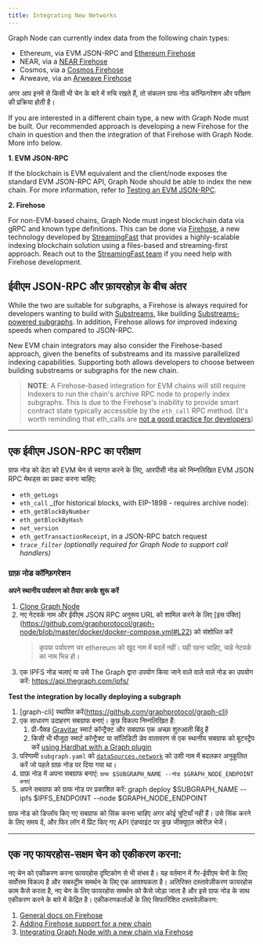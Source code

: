```yaml
---
title: Integrating New Networks
---
```


Graph Node can currently index data from the following chain types:

-   Ethereum, via EVM JSON-RPC and [Ethereum Firehose](https://github.com/streamingfast/firehose-ethereum)
-   NEAR, via a [NEAR Firehose](https://github.com/streamingfast/near-firehose-indexer)
-   Cosmos, via a [Cosmos Firehose](https://github.com/graphprotocol/firehose-cosmos)
-   Arweave, via an [Arweave Firehose](https://github.com/graphprotocol/firehose-arweave)

अगर आप इनमें से किसी भी चेन के बारे में रुचि रखते हैं, तो संकलन ग्राफ नोड कॉन्फ़िगरेशन और परीक्षण की प्रक्रिया होती है।

If you are interested in a different chain type, a new with Graph Node must be built. Our recommended approach is developing a new Firehose for the chain in question and then the integration of that Firehose with Graph Node. More info below.

**1. EVM JSON-RPC**

If the blockchain is EVM equivalent and the client/node exposes the standard EVM JSON-RPC API, Graph Node should be able to index the new chain. For more information, refer to [Testing an EVM JSON-RPC](new-chain-integration#testing-an-evm-json-rpc).

**2. Firehose**

For non-EVM-based chains, Graph Node must ingest blockchain data via gRPC and known type definitions. This can be done via [Firehose](firehose/), a new technology developed by [StreamingFast](https://www.streamingfast.io/) that provides a highly-scalable indexing blockchain solution using a files-based and streaming-first approach. Reach out to the [StreamingFast team](mailto:integrations@streamingfast.io) if you need help with Firehose development.

## ईवीएम JSON-RPC और फ़ायरहोज़ के बीच अंतर

While the two are suitable for subgraphs, a Firehose is always required for developers wanting to build with [Substreams](substreams/), like building [Substreams-powered subgraphs](cookbook/substreams-powered-subgraphs/). In addition, Firehose allows for improved indexing speeds when compared to JSON-RPC.

New EVM chain integrators may also consider the Firehose-based approach, given the benefits of substreams and its massive parallelized indexing capabilities. Supporting both allows developers to choose between building substreams or subgraphs for the new chain.

> **NOTE**: A Firehose-based integration for EVM chains will still require Indexers to run the chain's archive RPC node to properly index subgraphs. This is due to the Firehose's inability to provide smart contract state typically accessible by the `eth_call` RPC method. (It's worth reminding that eth_calls are [not a good practice for developers](https://thegraph.com/blog/improve-subgraph-performance-reduce-eth-calls/))

* * *

## एक ईवीएम JSON-RPC का परीक्षण

ग्राफ नोड को डेटा को EVM चेन से स्वागत करने के लिए, आरपीसी नोड को निम्नलिखित EVM JSON RPC मेथड्स का प्रकट करना चाहिए:

-   `eth_getLogs`
-   `eth_call` \_(for historical blocks, with EIP-1898 - requires archive node):
-   `eth_getBlockByNumber`
-   `eth_getBlockByHash`
-   `net_version`
-   `eth_getTransactionReceipt`, in a JSON-RPC batch request
-   _`trace_filter`_ _(optionally required for Graph Node to support call handlers)_

### ग्राफ़ नोड कॉन्फ़िगरेशन

**अपने स्थानीय पर्यावरण को तैयार करके शुरू करें**

1.  [Clone Graph Node](https://github.com/graphprotocol/graph-node)
2.  नए नेटवर्क नाम और ईवीएम JSON RPC अनुरूप URL को शामिल करने के लिए [इस पंक्ति] \(https://github.com/graphprotocol/graph-node/blob/master/docker/docker-compose.yml#L22) को संशोधित करें
    > कृपया पर्यावरण चर ethereum को खुद नाम में बदलें नहीं। यही रहना चाहिए, चाहे नेटवर्क का नाम भिन्न हो।
3.  एक IPFS नोड चलाएं या उसे The Graph द्वारा उपयोग किया जाने वाले वाले वाले नोड का उपयोग करें: https://api.thegraph.com/ipfs/

**Test the integration by locally deploying a subgraph**

1.  [graph-cli] स्थापित करें(https://github.com/graphprotocol/graph-cli)
2.  एक साधारण उदाहरण सबग्राफ बनाएं। कुछ विकल्प निम्नलिखित हैं:
    1.  प्री-पैक्ड [Gravitar](https://github.com/graphprotocol/example-subgraph/tree/f89bdd4628efa4badae7367d4919b3f648083323) स्मार्ट कॉन्ट्रैक्ट और सबग्राफ एक अच्छा शुरुआती बिंदु है
    2.  किसी भी मौजूदा स्मार्ट कॉन्ट्रैक्ट या सॉलिडिटी डेव वातावरण से एक स्थानीय सबग्राफ को बूटस्ट्रैप करें [using Hardhat with a Graph plugin](https://github.com/graphprotocol/hardhat-graph)
3.  परिणामी `subgraph.yaml` को [`dataSources.network`](http://dataSources.network) को उसी नाम में बदलकर अनुकूलित करें जो पहले ग्राफ़ नोड पर दिया गया था।
4.  ग्राफ़ नोड में अपना सबग्राफ बनाएं: `ग्राफ $SUBGRAPH_NAME --नोड $GRAPH_NODE_ENDPOINT बनाएं`
5.  अपने सबग्राफ को ग्राफ नोड पर प्रकाशित करें: graph deploy $SUBGRAPH_NAME --ipfs $IPFS_ENDPOINT --node $GRAPH_NODE_ENDPOINT

ग्राफ नोड को डिप्लॉय किए गए सबग्राफ को सिंक करना चाहिए अगर कोई त्रुटियाँ नहीं हैं। उसे सिंक करने के लिए समय दें, और फिर लॉग में प्रिंट किए गए API एंडप्वाइंट पर कुछ जीक्यूएल क्वेरीज़ भेजें।

* * *

## एक नए फायरहोस-सक्षम चेन को एकीकरण करना:

नए चेन को एकीकरण करना फायरहोस दृष्टिकोण से भी संभव है। यह वर्तमान में गैर-ईवीएम चेनों के लिए सर्वोत्तम विकल्प है और सबस्ट्रीम समर्थन के लिए एक आवश्यकता है। अतिरिक्त दस्तावेज़ीकरण फायरहोस काम कैसे करता है, नए चेन के लिए फायरहोस समर्थन को कैसे जोड़ा जाता है और इसे ग्राफ नोड के साथ एकीकरण करने के बारे में केंद्रित है। एकीकरणकर्ताओं के लिए सिफारिशित दस्तावेज़ीकरण:

1.  [General docs on Firehose](firehose/)
2.  [Adding Firehose support for a new chain](https://firehose.streamingfast.io/integrate-new-chains/integration-overview)
3.  [Integrating Graph Node with a new chain via Firehose](https://github.com/graphprotocol/graph-node/blob/master/docs/implementation/add-chain.md)

